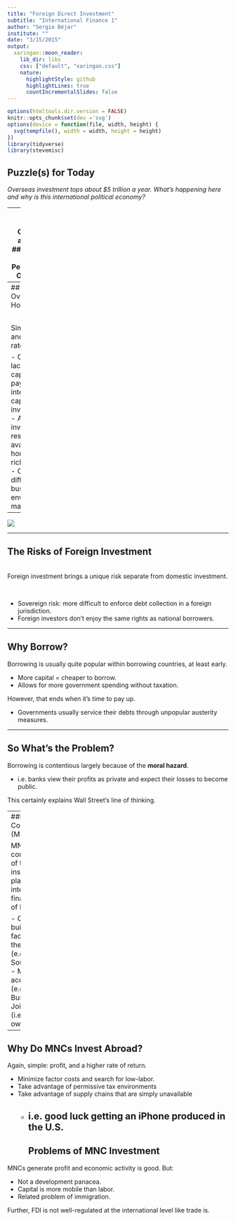```yaml
---
title: "Foreign Direct Investment"
subtitle: "International Finance 1"
author: "Sergio Béjar"
institute: ""
date: "3/15/2015"
output:
  xaringan::moon_reader:
    lib_dir: libs
    css: ["default", "xaringan.css"]
    nature:
      highlightStyle: github
      highlightLines: true
      countIncrementalSlides: false
---
```

```r
options(htmltools.dir.version = FALSE)
knitr::opts_chunk$set(dev ='svg')
options(device = function(file, width, height) {
  svg(tempfile(), width = width, height = height)
})
library(tidyverse)
library(stevemisc)
```
## Puzzle(s) for Today

*Overseas investment tops about $5 trillion a year. What's happening here and why is this international political economy?*

---
## Why Invest Overseas, and How?
### How and Why Do People Invest Overseas?

There are generally two types of foreign investments: portfolio and direct.

- Portfolio: simple investment with no management input.
    - Sovereign lending constitutes a big chunk of portfolio investment.
- Foreign direct investment (FDI): direct investors maintain managerial control over foreign operation.
    - Think of a BMW plant in Spartanburg, SC, or Michelin plant in Greenville, SC.
---
## Why Invest Overseas, and How?

<br>

Simple: profit, and a higher rate of return.

- Countries lacking in capital will pay a higher interest for capital investments.
- Ability to invest in resources not available in home/capital-rich country.
- Certainly differences in business environment matter too.

---
![](https://github.com/Sergio-Bejar/IPE/blob/main/figures/fdi.png?raw=true)

---

## The Risks of Foreign Investment

<br>
Foreign investment brings a unique risk separate from domestic investment.

<br>

- Sovereign risk: more difficult to enforce debt collection in a foreign jurisdiction.
- Foreign investors don't enjoy the same rights as national borrowers.

---

## Why Borrow?

Borrowing is usually quite popular within borrowing countries, at least early.

- More capital = cheaper to borrow.
- Allows for more government spending without taxation.

However, that ends when it's time to pay up.

- Governments usually service their debts through unpopular austerity measures.

---

## So What's the Problem?

Borrowing is contentious largely because of the **moral hazard**.

- i.e. banks view their profits as private and expect their losses to become public.

This certainly explains Wall Street's line of thinking.


---
##Multinational Corporations (MNCs)

MNCs constitute one of the major institutional players in international finance. Types of FDI:

- Greenfield: build a new factory from the ground up (e.g. Michelin in South Carolina)
- Mergers and acquisitions (e.g. Anheuser-Busch InBev)
- Joint ventures (i.e. shared ownership)

---

## Why Do MNCs Invest Abroad?

Again, simple: profit, and a higher rate of return.

- Minimize factor costs and search for low-labor.
- Take advantage of permissive tax environments
- Take advantage of supply chains that are simply unavailable
    - i.e. good luck getting an iPhone produced in the U.S.
---
## Problems of MNC Investment

MNCs generate profit and economic activity is good. But:

- Not a development panacea.
- Capital is more mobile than labor.
- Related problem of immigration.

Further, FDI is not well-regulated at the international level like trade is.

